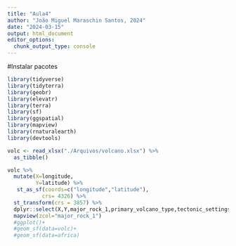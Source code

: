 ---
title: "Aula4"
author: "João Miguel Maraschin Santos, 2024"
date: "2024-03-15"
output: html_document
editor_options: 
  chunk_output_type: console
---

#Instalar pacotes
```{r}
library(tidyverse)
library(tidyterra)
library(geobr)
library(elevatr)
library(terra)
library(sf)
library(ggspatial)
library(mapview)
library(rnaturalearth)
library(devtools)
```

```{r}
volc <- read_xlsx("./Arquivos/volcano.xlsx") %>% 
  as_tibble()

volc %>% 
  mutate(X=longitude,
         Y=latitude) %>%                                                        #mutate - criar coluna X e Y como long/lat
   st_as_sf(coords=c("longitude","latitude"),
           crs= 4326) %>% 
  st_transform(crs = 3857) %>%                                                #transform epsg -> wgs
  dplyr::select(X,Y,major_rock_1,primary_volcano_type,tectonic_settings) %>%
  mapview(zcol="major_rock_1")
  #ggplot()+
  #geom_sf(data=volc)+
  #geom_sf(data=africa)
```

